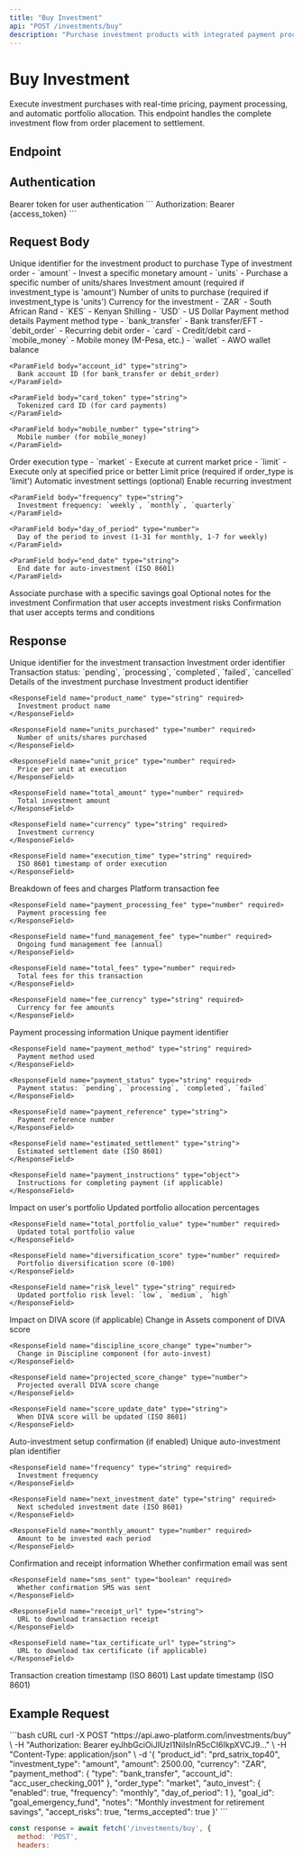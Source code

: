 ```yaml
---
title: "Buy Investment"
api: "POST /investments/buy"
description: "Purchase investment products with integrated payment processing and automatic portfolio allocation"
---
```


# Buy Investment

Execute investment purchases with real-time pricing, payment processing, and automatic portfolio allocation. This endpoint handles the complete investment flow from order placement to settlement.

## Endpoint

<api-endpoint method="POST" url="/investments/buy" />

## Authentication

<ParamField header="Authorization" type="string" required>
  Bearer token for user authentication
  ```
  Authorization: Bearer {access_token}
  ```
</ParamField>

## Request Body

<ParamField body="product_id" type="string" required>
  Unique identifier for the investment product to purchase
</ParamField>

<ParamField body="investment_type" type="string" required>
  Type of investment order
  - `amount` - Invest a specific monetary amount
  - `units` - Purchase a specific number of units/shares
</ParamField>

<ParamField body="amount" type="number" required>
  Investment amount (required if investment_type is 'amount')
</ParamField>

<ParamField body="units" type="number" required>
  Number of units to purchase (required if investment_type is 'units')
</ParamField>

<ParamField body="currency" type="string" default="ZAR">
  Currency for the investment
  - `ZAR` - South African Rand
  - `KES` - Kenyan Shilling
  - `USD` - US Dollar
</ParamField>

<ParamField body="payment_method" type="object" required>
  Payment method details
  
  <Expandable title="payment_method" defaultOpen>
    <ParamField body="type" type="string" required>
      Payment method type
      - `bank_transfer` - Bank transfer/EFT
      - `debit_order` - Recurring debit order
      - `card` - Credit/debit card
      - `mobile_money` - Mobile money (M-Pesa, etc.)
      - `wallet` - AWO wallet balance
    </ParamField>
    
    <ParamField body="account_id" type="string">
      Bank account ID (for bank_transfer or debit_order)
    </ParamField>
    
    <ParamField body="card_token" type="string">
      Tokenized card ID (for card payments)
    </ParamField>
    
    <ParamField body="mobile_number" type="string">
      Mobile number (for mobile_money)
    </ParamField>
  </Expandable>
</ParamField>

<ParamField body="order_type" type="string" default="market">
  Order execution type
  - `market` - Execute at current market price
  - `limit` - Execute only at specified price or better
</ParamField>

<ParamField body="limit_price" type="number">
  Limit price (required if order_type is 'limit')
</ParamField>

<ParamField body="auto_invest" type="object">
  Automatic investment settings (optional)
  
  <Expandable title="auto_invest">
    <ParamField body="enabled" type="boolean" default="false">
      Enable recurring investment
    </ParamField>
    
    <ParamField body="frequency" type="string">
      Investment frequency: `weekly`, `monthly`, `quarterly`
    </ParamField>
    
    <ParamField body="day_of_period" type="number">
      Day of the period to invest (1-31 for monthly, 1-7 for weekly)
    </ParamField>
    
    <ParamField body="end_date" type="string">
      End date for auto-investment (ISO 8601)
    </ParamField>
  </Expandable>
</ParamField>

<ParamField body="goal_id" type="string">
  Associate purchase with a specific savings goal
</ParamField>

<ParamField body="notes" type="string">
  Optional notes for the investment
</ParamField>

<ParamField body="accept_risks" type="boolean" required>
  Confirmation that user accepts investment risks
</ParamField>

<ParamField body="terms_accepted" type="boolean" required>
  Confirmation that user accepts terms and conditions
</ParamField>

## Response

<ResponseField name="transaction_id" type="string" required>
  Unique identifier for the investment transaction
</ResponseField>

<ResponseField name="order_id" type="string" required>
  Investment order identifier
</ResponseField>

<ResponseField name="status" type="string" required>
  Transaction status: `pending`, `processing`, `completed`, `failed`, `cancelled`
</ResponseField>

<ResponseField name="investment_details" type="object" required>
  Details of the investment purchase
  
  <Expandable title="investment_details" defaultOpen>
    <ResponseField name="product_id" type="string" required>
      Investment product identifier
    </ResponseField>
    
    <ResponseField name="product_name" type="string" required>
      Investment product name
    </ResponseField>
    
    <ResponseField name="units_purchased" type="number" required>
      Number of units/shares purchased
    </ResponseField>
    
    <ResponseField name="unit_price" type="number" required>
      Price per unit at execution
    </ResponseField>
    
    <ResponseField name="total_amount" type="number" required>
      Total investment amount
    </ResponseField>
    
    <ResponseField name="currency" type="string" required>
      Investment currency
    </ResponseField>
    
    <ResponseField name="execution_time" type="string" required>
      ISO 8601 timestamp of order execution
    </ResponseField>
  </Expandable>
</ResponseField>

<ResponseField name="fees" type="object" required>
  Breakdown of fees and charges
  
  <Expandable title="fees">
    <ResponseField name="transaction_fee" type="number" required>
      Platform transaction fee
    </ResponseField>
    
    <ResponseField name="payment_processing_fee" type="number" required>
      Payment processing fee
    </ResponseField>
    
    <ResponseField name="fund_management_fee" type="number" required>
      Ongoing fund management fee (annual)
    </ResponseField>
    
    <ResponseField name="total_fees" type="number" required>
      Total fees for this transaction
    </ResponseField>
    
    <ResponseField name="fee_currency" type="string" required>
      Currency for fee amounts
    </ResponseField>
  </Expandable>
</ResponseField>

<ResponseField name="payment" type="object" required>
  Payment processing information
  
  <Expandable title="payment">
    <ResponseField name="payment_id" type="string" required>
      Unique payment identifier
    </ResponseField>
    
    <ResponseField name="payment_method" type="string" required>
      Payment method used
    </ResponseField>
    
    <ResponseField name="payment_status" type="string" required>
      Payment status: `pending`, `processing`, `completed`, `failed`
    </ResponseField>
    
    <ResponseField name="payment_reference" type="string">
      Payment reference number
    </ResponseField>
    
    <ResponseField name="estimated_settlement" type="string">
      Estimated settlement date (ISO 8601)
    </ResponseField>
    
    <ResponseField name="payment_instructions" type="object">
      Instructions for completing payment (if applicable)
    </ResponseField>
  </Expandable>
</ResponseField>

<ResponseField name="portfolio_impact" type="object" required>
  Impact on user's portfolio
  
  <Expandable title="portfolio_impact">
    <ResponseField name="new_allocation" type="object" required>
      Updated portfolio allocation percentages
    </ResponseField>
    
    <ResponseField name="total_portfolio_value" type="number" required>
      Updated total portfolio value
    </ResponseField>
    
    <ResponseField name="diversification_score" type="number" required>
      Portfolio diversification score (0-100)
    </ResponseField>
    
    <ResponseField name="risk_level" type="string" required>
      Updated portfolio risk level: `low`, `medium`, `high`
    </ResponseField>
  </Expandable>
</ResponseField>

<ResponseField name="diva_impact" type="object">
  Impact on DIVA score (if applicable)
  
  <Expandable title="diva_impact">
    <ResponseField name="assets_score_change" type="number">
      Change in Assets component of DIVA score
    </ResponseField>
    
    <ResponseField name="discipline_score_change" type="number">
      Change in Discipline component (for auto-invest)
    </ResponseField>
    
    <ResponseField name="projected_score_change" type="number">
      Projected overall DIVA score change
    </ResponseField>
    
    <ResponseField name="score_update_date" type="string">
      When DIVA score will be updated (ISO 8601)
    </ResponseField>
  </Expandable>
</ResponseField>

<ResponseField name="auto_invest" type="object">
  Auto-investment setup confirmation (if enabled)
  
  <Expandable title="auto_invest">
    <ResponseField name="auto_invest_id" type="string" required>
      Unique auto-investment plan identifier
    </ResponseField>
    
    <ResponseField name="frequency" type="string" required>
      Investment frequency
    </ResponseField>
    
    <ResponseField name="next_investment_date" type="string" required>
      Next scheduled investment date (ISO 8601)
    </ResponseField>
    
    <ResponseField name="monthly_amount" type="number" required>
      Amount to be invested each period
    </ResponseField>
  </Expandable>
</ResponseField>

<ResponseField name="confirmations" type="object" required>
  Confirmation and receipt information
  
  <Expandable title="confirmations">
    <ResponseField name="email_sent" type="boolean" required>
      Whether confirmation email was sent
    </ResponseField>
    
    <ResponseField name="sms_sent" type="boolean" required>
      Whether confirmation SMS was sent
    </ResponseField>
    
    <ResponseField name="receipt_url" type="string">
      URL to download transaction receipt
    </ResponseField>
    
    <ResponseField name="tax_certificate_url" type="string">
      URL to download tax certificate (if applicable)
    </ResponseField>
  </Expandable>
</ResponseField>

<ResponseField name="created_at" type="string" required>
  Transaction creation timestamp (ISO 8601)
</ResponseField>

<ResponseField name="updated_at" type="string" required>
  Last update timestamp (ISO 8601)
</ResponseField>

## Example Request

<CodeGroup>
```bash cURL
curl -X POST "https://api.awo-platform.com/investments/buy" \
  -H "Authorization: Bearer eyJhbGciOiJIUzI1NiIsInR5cCI6IkpXVCJ9..." \
  -H "Content-Type: application/json" \
  -d '{
    "product_id": "prd_satrix_top40",
    "investment_type": "amount",
    "amount": 2500.00,
    "currency": "ZAR",
    "payment_method": {
      "type": "bank_transfer",
      "account_id": "acc_user_checking_001"
    },
    "order_type": "market",
    "auto_invest": {
      "enabled": true,
      "frequency": "monthly",
      "day_of_period": 1
    },
    "goal_id": "goal_emergency_fund",
    "notes": "Monthly investment for retirement savings",
    "accept_risks": true,
    "terms_accepted": true
  }'
```

```javascript JavaScript
const response = await fetch('/investments/buy', {
  method: 'POST',
  headers: